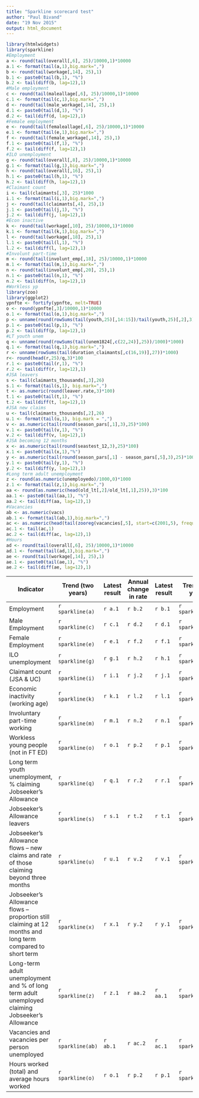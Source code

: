 ```yaml
---
title: "Sparkline scorecard test"
author: "Paul Bivand"
date: "19 Nov 2015"
output: html_document
---
```


```r
library(htmlwidgets)
library(sparkline)
#Employment
a <- round(tail(overall[,6], 25)/10000,1)*10000
a.1 <- format(tail(a,1),big.mark=",")
b <- round(tail(workage[,14], 25),1)
b.1 <- paste0(tail(b,1), "%")
b.2 <- tail(diff(b, lag=12),1)
#Male employment
c <- round(tail(maleallage[,6], 25)/10000,1)*10000
c.1 <- format(tail(c,1),big.mark=",")
d <- round(tail(male_workage[,14], 25),1)
d.1 <- paste0(tail(d,1), "%")
d.2 <- tail(diff(d, lag=12),1)
#Female employment
e <- round(tail(femaleallage[,6], 25)/10000,1)*10000
e.1 <- format(tail(e,1),big.mark=",")
f <- round(tail(female_workage[,14], 25),1)
f.1 <- paste0(tail(f,1), "%")
f.2 <- tail(diff(f, lag=12),1)
#ILO unemployment
g <- round(tail(overall[,8], 25)/10000,1)*10000
g.1 <- format(tail(g,1),big.mark=",")
h <- round(tail(overall[,16], 25),1)
h.1 <- paste0(tail(h,1), "%")
h.2 <- tail(diff(h, lag=12),1)
#Claimant count
i <- tail(claimants[,3], 25)*1000
i.1 <- format(tail(i,1),big.mark=",")
j <- round(tail(claimants[,4], 25),1)
j.1 <- paste0(tail(j,1), "%")
j.2 <- tail(diff(j, lag=12),1)
#Econ inactive
k <- round(tail(workage[,10], 25)/10000,1)*10000
k.1 <- format(tail(k,1),big.mark=",")
l <- round(tail(workage[,18], 25),1)
l.1 <- paste0(tail(l,1), "%")
l.2 <- tail(diff(l, lag=12),1)
#Involunt part-time
m <- round(tail(involunt_emp[,18], 25)/10000,1)*10000
m.1 <- format(tail(m,1),big.mark=",")
n <- round(tail(involunt_emp[,20], 25),1)
n.1 <- paste0(tail(n,1), "%")
n.2 <- tail(diff(n, lag=12),1)
#Workless yp
library(zoo)
library(ggplot2)
ypnfte <- fortify(ypnfte, melt=TRUE)
o <- round(ypnfte[,3]/10000,1)*10000
o.1 <- format(tail(o,1),big.mark=",")
p <- unname(round(rowSums(tail(youth,25)[,14:15])/tail(youth,25)[,2],3)*100)
p.1 <- paste0(tail(p,1), "%")
p.2 <- tail(diff(p, lag=12),1)
#LT youth unem
q <- unname(round(rowSums(tail(unem1824[,c(22,24)],25))/1000)*1000)
q.1 <- format(tail(q,1),big.mark=",")
r <- unname(rowSums(tail(duration_claimants[,c(16,19)],27))*1000)
r<- round(head(r,25)/q,3)*100
r.1 <- paste0(tail(r,1), "%")
r.2 <- tail(diff(r, lag=12),1)
#JSA leavers
s <- tail(claimants_thousands[,3],26)
s.1 <- format(tail(s,1), big.mark=",")
t <- as.numeric(round(leaver.rate,3)*100)
t.1 <- paste0(tail(t,1), "%")
t.2 <- tail(diff(t, lag=12),1)
#JSA new claims
u <- tail(claimants_thousands[,2],26)
u.1 <- format(tail(u,1), big.mark = ",")
v <- as.numeric(tail(round(season_pars[,1],3),25)*100)
v.1 <- paste0(tail(v,1), "%")
v.2 <- tail(diff(v, lag=12),1)
#JSA becoming 12 months
x <- as.numeric(tail(round(seastest_12,3),25)*100)
x.1 <- paste0(tail(x,1),"%")
y <- as.numeric(tail(round(season_pars[,1] - season_pars[,5],3),25)*100)
y.1 <- paste0(tail(y,1), "%")
y.2 <- tail(diff(y, lag=12),1)
#Long term adult unemployment
z <- round(as.numeric(unemployedo)/1000,0)*1000
z.1 <- format(tail(z,1),big.mark=",")
aa <- round(as.numeric(head(old_lt[,2]/old_lt[,1],25)),3)*100
aa.1 <- paste0(tail(aa,1), "%")
aa.2 <- tail(diff(aa, lag=12),1)
#Vacancies
ab <- as.numeric(vacs)
ab.1 <- format(tail(ab,1),big.mark=",")
ac <- as.numeric(head(tail(zooreg(vacancies[,5], start=c(2001,5), frequency=12),26),25))
ac.1 <- tail(ac,1)
ac.2 <- tail(diff(ac, lag=12),1)
#Hours
ad <- round(tail(overall[,6], 25)/10000,1)*10000
ad.1 <- format(tail(ad,1),big.mark=",")
ae <- round(tail(workage[,14], 25),1)
ae.1 <- paste0(tail(ae,1), "%")
ae.2 <- tail(diff(ae, lag=12),1)


```


|  Indicator | Trend (two years) | Latest result | Annual change in rate | Latest result | Trend (two years) |
|------------|-------------------|---------------|-----------------------|---------------|-------------------|
| Employment | `r sparkline(a)`  | `r a.1`       | `r b.2`               | `r b.1`       | `r sparkline(b)`  |
| Male Employment | `r sparkline(c)`  | `r c.1`       | `r d.2`               | `r d.1`       | `r sparkline(d)`  |
| Female Employment | `r sparkline(e)`  | `r e.1`       | `r f.2`               | `r f.1`       | `r sparkline(f)`  |
| ILO unemployment | `r sparkline(g)`  | `r g.1`       | `r h.2`               | `r h.1`       | `r sparkline(h)`  |
| Claimant count (JSA & UC) | `r sparkline(i)`  | `r i.1`       | `r j.2`               | `r j.1`       | `r sparkline(j)`  |
| Economic inactivity (working age)| `r sparkline(k)`  | `r k.1`       | `r l.2`               | `r l.1`       | `r sparkline(l)`  |
| Involuntary part-time working | `r sparkline(m)`  | `r m.1`       | `r n.2`               | `r n.1`       | `r sparkline(n)`  |
| Workless young people (not in FT ED) | `r sparkline(o)`  | `r o.1`       | `r p.2`               | `r p.1`       | `r sparkline(p)`  |
| Long term youth unemployment, % claiming Jobseeker’s Allowance | `r sparkline(q)`  | `r q.1`       | `r r.2`               | `r r.1`       | `r sparkline(r)`  |
| Jobseeker's Allowance leavers | `r sparkline(s)`  | `r s.1`       | `r t.2`               | `r t.1`       | `r sparkline(t)`  |
| Jobseeker’s Allowance flows – new claims and rate of those claiming beyond three months | `r sparkline(u)`  | `r u.1`       | `r v.2`               | `r v.1`       | `r sparkline(v)`  |
| Jobseeker’s Allowance flows – proportion still claiming at 12 months and long term compared to short term | `r sparkline(x)`  | `r x.1`       | `r y.2`               | `r y.1`       | `r sparkline(y)`  |
| Long-term adult unemployment and % of long term adult unemployed claiming Jobseeker’s Allowance | `r sparkline(z)`  | `r z.1`       | `r aa.2`               | `r aa.1`       | `r sparkline(aa)`  |
| Vacancies and vacancies per person unemployed | `r sparkline(ab)`  | `r ab.1`       | `r ac.2`               | `r ac.1`       | `r sparkline(ac)`  |
| Hours worked (total) and average hours worked  | `r sparkline(o)`  | `r o.1`       | `r p.2`               | `r p.1`       | `r sparkline(p)`  |
